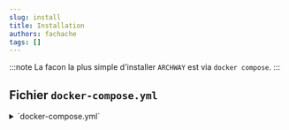 ```yaml
---
slug: install
title: Installation
authors: fachache
tags: []
---
```


:::note
La facon la plus simple d'installer `ARCHWAY` est via `docker compose`.
:::

## Fichier `docker-compose.yml`

<details>
  <summary>`docker-compose.yml`</summary>
```yml title="docker-compose.yml"
version: '3.8'
services:
  archway:
    image: ghcr.io/hhdevelopment/archway:latest
    ports:
      - 8080:8080 # non HTTPS
    environment:
      MONGODB_HOST: mongodb 
      MONGODB_DB_NAME: archway
      MONGODB_USER: admin
      MONGODB_PWD: changeit

  mongodb:
    image: mongo # official image  
    environment:
      MONGO_INITDB_DATABASE: archway
      MONGO_INITDB_ROOT_USERNAME: admin
      MONGO_INITDB_ROOT_PASSWORD: changeit
```
</details>

## Démarrage du projet

```bash
docker compose -f docker-compose.yml pull
docker compose -f docker-compose.yml up -d
```

## Setup

Aprés avoir lancé l'application, `ARCHWAY` va s'auto-initialiser.

Mais il nécessite de configurer l'utilisateur d'administrateur.

<a target="_blank" href="http://localhost:8080">ARCHWAY SETUP</a>

![setup](img/setup.png)

## Connextion

![connection](img/connection.png)